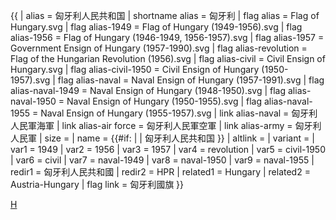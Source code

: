 {{ {{{1<noinclude>|country showdata</noinclude>}}}
| alias = 匈牙利人民共和国
| shortname alias = 匈牙利
| flag alias = Flag of Hungary.svg
| flag alias-1949 = Flag of Hungary (1949-1956).svg
| flag alias-1956 = Flag of Hungary (1946-1949, 1956-1957).svg
| flag alias-1957 = Government Ensign of Hungary (1957-1990).svg
| flag alias-revolution = Flag of the Hungarian Revolution (1956).svg
| flag alias-civil = Civil Ensign of Hungary.svg
| flag alias-civil-1950 = Civil Ensign of Hungary (1950-1957).svg
| flag alias-naval = Naval Ensign of Hungary (1957-1991).svg
| flag alias-naval-1949 = Naval Ensign of Hungary (1948-1950).svg
| flag alias-naval-1950 = Naval Ensign of Hungary (1950-1955).svg
| flag alias-naval-1955 = Naval Ensign of Hungary (1955-1957).svg
| link alias-naval = 匈牙利人民軍海軍
| link alias-air force = 匈牙利人民軍空軍
| link alias-army = 匈牙利人民軍
| size = {{{size|}}}
| name = {{#if: {{{name|}}} | {{{name|}}} | 匈牙利人民共和国 }}
| altlink = {{{altlink|}}}
| variant = {{{variant|}}}
<noinclude>
| var1 = 1949
| var2 = 1956
| var3 = 1957
| var4 = revolution
| var5 = civil-1950
| var6 = civil
| var7 = naval-1949
| var8 = naval-1950
| var9 = naval-1955
| redir1 = 匈牙利人民共和國
| redir2 = HPR 
| related1 = Hungary
| related2 = Austria-Hungary
| flag link = 匈牙利國旗
</noinclude>
}}<noinclude>
[[Category:已不存在國家資料模板|H]]
</noinclude>